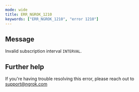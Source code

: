 ```yaml
---
mode: wide
title: ERR_NGROK_1210
keywords: ["ERR_NGROK_1210", "error 1210"]
---
```


## Message

Invalid subscription interval `INTERVAL`.

## Further help

If you're having trouble resolving this error, please reach out to [support@ngrok.com](mailto:support@ngrok.com?subject=Help%20with%20ERR_NGROK_1210)
